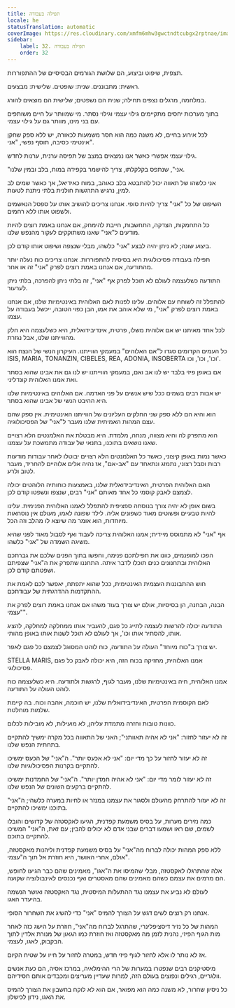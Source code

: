 ```yaml
---
title: תפילה בעבודה
locale: he
statusTranslation: automatic
coverImage: https://res.cloudinary.com/xmfm6mhw3gwctndtcubgx2rptnae/image/upload/v1740468922/small_cover_tratado_de_psicologia_revolucionaria_a4c0dca4e0.webp
sidebar:
    label: 32. תפילה בעבודה
    order: 32
---
```

תצפית, שיפוט וביצוע, הם שלושת הגורמים הבסיסיים של ההתפוררות.

ראשית: מתבוננים. שנית: שופטים. שלישית: מבצעים.

במלחמה, מרגלים נצפים תחילה; שנית הם נשפטים; שלישית הם מוצאים להורג.

בתוך מערכות יחסים מתקיימים גילוי עצמי וגילוי נסתר. מי שמוותר על חיים משותפים עם בני מינו, מוותר גם על גילוי עצמי.

לכל אירוע בחיים, לא משנה כמה הוא חסר משמעות לכאורה, יש ללא ספק שחקן אינטימי כסיבה, תוסף נפשי, "אני".

גילוי עצמי אפשרי כאשר אנו נמצאים במצב של תפיסה ערנית, ערנות לחדש.

"אני", שנתפס בקלקלתו, צריך להישמר בקפידה במוח, בלב ובמין שלנו.

אני כלשהו של תאווה יכול להתבטא בלב כאוהב, במוח כאידיאל, אך כאשר שמים לב למין, נרגיש התרגשות חולנית בלתי ניתנת לטעות.

השיפוט של כל "אני" צריך להיות סופי. אנחנו צריכים להושיב אותו על ספסל הנאשמים ולשפוט אותו ללא רחמים.

כל התחמקות, הצדקה, התחשבות, חייבת להימחק, אם אנחנו באמת רוצים להיות מודעים ל"אני" שאנו משתוקקים לעקור מהנפש שלנו.

ביצוע שונה; לא ניתן יהיה לבצע "אני" כלשהו, מבלי שנצפה ושיפוט אותו קודם לכן.

תפילה בעבודה פסיכולוגית היא בסיסית להתפוררות. אנחנו צריכים כוח נעלה יותר מהתודעה, אם אנחנו באמת רוצים לפרק "אני" זה או אחר.

התודעה כשלעצמה לעולם לא תוכל לפרק אף "אני", זה בלתי ניתן להפרכה, בלתי ניתן לערעור.

להתפלל זה לשוחח עם אלוהים. עלינו לפנות לאם האלוהית באינטימיות שלנו, אם אנחנו באמת רוצים לפרק "אני", מי שלא אוהב את אמו, הבן כפוי הטובה, ייכשל בעבודה על עצמו.

לכל אחד מאיתנו יש אם אלוהית משלו, פרטית, אינדיבידואלית, היא כשלעצמה היא חלק מהווייתנו שלנו, אבל נגזרת.

כל העמים הקדומים סגדו ל"אם האלוהים" במעמקי הווייתנו. העיקרון הנשי של הנצח הוא ISIS, MARIA, TONANZIN, CIBELES, REA, ADONIA, INSOBERTA וכו', וכו', וכו'.

אם באופן פיזי בלבד יש לנו אב ואם, במעמקי הווייתנו יש לנו גם את אבינו שהוא בסתר ואת אמנו האלוהית קונדליני.

יש אבות רבים בשמים ככל שיש אנשים על פני האדמה. אם האלוהים באינטימיות שלנו היא ההיבט הנשי של אבינו שהוא בסתר.

הוא והיא הם ללא ספק שני החלקים העליונים של הווייתנו האינטימית. אין ספק שהם עצם המהות האמיתית שלנו מעבר ל"אני" של הפסיכולוגיה.

הוא מתפרק לה והיא מצווה, מנחה, מלמדת. היא מבטלת את האלמנטים הלא רצויים שאנו נושאים בתוכנו, בתנאי של עבודה מתמשכת על עצמנו.

כאשר נמות באופן קיצוני, כאשר כל האלמנטים הלא רצויים יבוטלו לאחר עבודות מודעות רבות וסבל רצוני, נתמזג ונתאחד עם "אב-אם", אז נהיה אלים אלוהיים להחריד, מעבר לטוב ולרע.

האם האלוהית הפרטית, האינדיבידואלית שלנו, באמצעות כוחותיה הלוהטים יכולה לצמצם לאבק קוסמי כל אחד מאותם "אני" רבים, שנצפו ונשפטו קודם לכן.

בשום אופן לא יהיה צורך בנוסחה ספציפית להתפלל לאמנו האלוהית הפנימית. עלינו להיות טבעיים ופשוטים מאוד כשפונים אליה. לילד שפונה לאמו, מעולם אין נוסחאות מיוחדות, הוא אומר מה שיוצא לו מהלב וזה הכל.

אף "אני" לא מתמוסס מיידית; אמנו האלוהית צריכה לעבוד ואף לסבול מאוד לפני שהיא משיגה השמדה של "אני" כלשהו.

הפכו למופנמים, כוונו את תפילתכם פנימה, וחפשו בתוך הפנים שלכם את גברתכם האלוהית ובתחנונים כנים תוכלו לדבר איתה. התחננו שתפרק את ה"אני" שצפיתם ושפטתם קודם לכן.

חוש ההתבוננות העצמית האינטימית, ככל שהוא יתפתח, יאפשר לכם לאמת את ההתקדמות ההדרגתית של עבודתכם.

הבנה, הבחנה, הן בסיסיות, אולם יש צורך בעוד משהו אם אנחנו באמת רוצים לפרק את "עצמי".

התודעה יכולה להרשות לעצמה לתייג כל פגם, להעביר אותו ממחלקה למחלקה, להציג אותו, להסתיר אותו וכו', אך לעולם לא תוכל לשנות אותו באופן מהותי.

יש צורך ב"כוח מיוחד" העולה על התודעה, כוח לוהט המסוגל לצמצם כל פגם לאפר.

STELLA MARIS, אמנו האלוהית, מחזיקה בכוח הזה, היא יכולה לאבק כל פגם פסיכולוגי.

אמנו האלוהית, חיה באינטימיות שלנו, מעבר לגוף, לרגשות ולתודעה. היא כשלעצמה כוח לוהט העולה על התודעה.

לאם הקוסמית הפרטית, האינדיבידואלית שלנו, יש חוכמה, אהבה וכוח. בה קיימת שלמות מוחלטת.

כוונות טובות וחזרה מתמדת עליהן, לא מועילות, לא מובילות לכלום.

זה לא יעזור לחזור: "אני לא אהיה תאוותני"; האני של התאווה בכל מקרה ימשיך להתקיים בתחתית הנפש שלנו.

זה לא יעזור לחזור על כך מדי יום: "אני לא אכעס יותר". ה"אני" של הכעס ימשיכו להתקיים בקרנות הפסיכולוגיות שלנו.

זה לא יעזור לומר מדי יום: "אני לא אהיה חמדן יותר". ה"אני" של החמדנות ימשיכו להתקיים ברקעים השונים של הנפש שלנו.

זה לא יעזור להתרחק מהעולם ולסגור את עצמנו במנזר או לחיות במערה כלשהי; ה"אני" בתוכנו ימשיכו להתקיים.

כמה נזירים מערות, על בסיס משמעת קפדנית, הגיעו לאקסטזה של קדושים והובלו לשמים, שם ראו ושמעו דברים שבני אדם לא יכולים להבין; עם זאת, ה"אני" המשיכו להתקיים בתוכם.

ללא ספק המהות יכולה לברוח מה"אני" על בסיס משמעת קפדנית וליהנות מאקסטזה, אולם, אחרי האושר, היא חוזרת אל תוך ה"עצמי".

אלה שהתרגלו לאקסטזה, מבלי שהמיסו את ה"אגו", מאמינים שהם כבר הגיעו לחופש, הם מרמים את עצמם כשהם מאמינים שהם מאסטרים ואף נכנסים לאינבולוציה שקועה.

לעולם לא נביע את עצמנו נגד ההתעלות המיסטית, נגד האקסטזה ואושר הנשמה בהיעדר האגו.

אנחנו רק רוצים לשים דגש על הצורך להמיס "אני" כדי להשיג את השחרור הסופי.

המהות של כל נזיר דיסציפלינרי, שהתרגל לברוח מה"אני", חוזרת על הישג כזה לאחר מות הגוף הפיזי, נהנית לזמן מה מאקסטזה ואז חוזרת כמו הגאון של מנורת אלדין לתוך הבקבוק, לאגו, לעצמי.

אז לא נותר לו אלא לחזור לגוף פיזי חדש, במטרה לחזור על חייו על שטיח הקיום.

מיסטיקנים רבים שנפטרו במערות של הרי ההימלאיה, במרכז אסיה, הם כעת אנשים וולגריים, רגילים ונפוצים בעולם הזה, למרות שעדיין מעריצים ומכבדים אותם חסידיהם.

כל ניסיון שחרור, לא משנה כמה הוא מפואר, אם הוא לא לוקח בחשבון את הצורך להמיס את האגו, נידון לכישלון.

